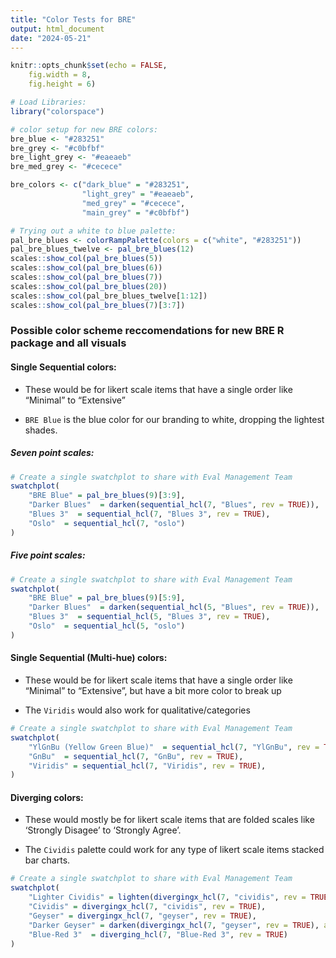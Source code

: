 ```yaml
---
title: "Color Tests for BRE"
output: html_document
date: "2024-05-21"
---
```


```r
knitr::opts_chunk$set(echo = FALSE, 
    fig.width = 8,
    fig.height = 6)

# Load Libraries:
library("colorspace")

# color setup for new BRE colors:
bre_blue <- "#283251"
bre_grey <- "#c0bfbf"
bre_light_grey <- "#eaeaeb"
bre_med_grey <- "#cecece"

bre_colors <- c("dark_blue" = "#283251",
                "light_grey" = "#eaeaeb",
                "med_grey" = "#cecece",
                "main_grey" = "#c0bfbf")

# Trying out a white to blue palette:
pal_bre_blues <- colorRampPalette(colors = c("white", "#283251"))
pal_bre_blues_twelve <- pal_bre_blues(12)
scales::show_col(pal_bre_blues(5))
scales::show_col(pal_bre_blues(6))
scales::show_col(pal_bre_blues(7))
scales::show_col(pal_bre_blues(20))
scales::show_col(pal_bre_blues_twelve[1:12])
scales::show_col(pal_bre_blues(7)[3:7])
```

### Possible color scheme reccomendations for new BRE R package and all visuals

#### Single Sequential colors:

- These would be for likert scale items that have a single order like "Minimal" to "Extensive" 

- `BRE Blue` is the blue color for our branding to white, dropping the lightest shades.

##### Seven point scales:

```r
# Create a single swatchplot to share with Eval Management Team
swatchplot(
    "BRE Blue" = pal_bre_blues(9)[3:9],
    "Darker Blues"  = darken(sequential_hcl(7, "Blues", rev = TRUE)),
    "Blues 3"  = sequential_hcl(7, "Blues 3", rev = TRUE),
    "Oslo"  = sequential_hcl(7, "oslo")
)

```

##### Five point scales:

```r
# Create a single swatchplot to share with Eval Management Team
swatchplot(
    "BRE Blue" = pal_bre_blues(9)[5:9],
    "Darker Blues"  = darken(sequential_hcl(5, "Blues", rev = TRUE)),
    "Blues 3"  = sequential_hcl(5, "Blues 3", rev = TRUE),
    "Oslo"  = sequential_hcl(5, "oslo")
)

```

#### Single Sequential (Multi-hue) colors:

- These would be for likert scale items that have a single order like "Minimal" to "Extensive", but have a bit more color to break up 

- The `Viridis` would also work for qualitative/categories

```r
# Create a single swatchplot to share with Eval Management Team
swatchplot(
    "YlGnBu (Yellow Green Blue)"  = sequential_hcl(7, "YlGnBu", rev = TRUE),
    "GnBu"  = sequential_hcl(7, "GnBu", rev = TRUE),
    "Viridis" = sequential_hcl(7, "Viridis", rev = TRUE),
)

```

#### Diverging colors:

- These would mostly be for likert scale items that are folded scales like 'Strongly Disagee' to 'Strongly Agree'.

- The `Cividis` palette could work for any type of likert scale items stacked bar charts.

```r
# Create a single swatchplot to share with Eval Management Team
swatchplot(
    "Lighter Cividis" = lighten(divergingx_hcl(7, "cividis", rev = TRUE), amount = 0.2, method = "relative", space = "HCL"),
    "Cividis" = divergingx_hcl(7, "cividis", rev = TRUE),    
    "Geyser" = divergingx_hcl(7, "geyser", rev = TRUE),
    "Darker Geyser" = darken(divergingx_hcl(7, "geyser", rev = TRUE), amount = 0.2, method = "relative", space = "HCL"),
    "Blue-Red 3"  = diverging_hcl(7, "Blue-Red 3", rev = TRUE)
)

```



